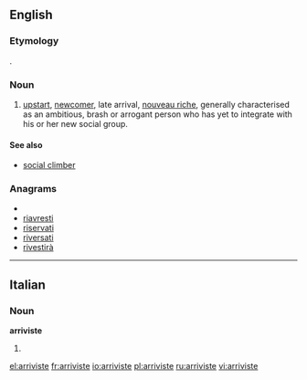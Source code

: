 ==English==
===Etymology===
{{etyl|fr}} {{term|arriviste|lang=fr}}.

===Noun===
{{en-noun}}

# [[upstart]], [[newcomer]], late arrival, [[nouveau riche]], generally characterised as an ambitious, brash or arrogant person who has yet to integrate with his or her new social group.

====See also====
* [[social climber]]

===Anagrams===
* {{alphagram|aeiirrstv}}
* [[riavresti#Italian|riavresti]]
* [[riservati#Italian|riservati]]
* [[riversati#Italian|riversati]]
* [[rivestirà#Italian|rivestirà]]

----

==Italian==

===Noun===
'''arriviste''' {{f}}

# {{plural of|[[arrivista]]|lang=Italian}}

[[el:arriviste]]
[[fr:arriviste]]
[[io:arriviste]]
[[pl:arriviste]]
[[ru:arriviste]]
[[vi:arriviste]]
